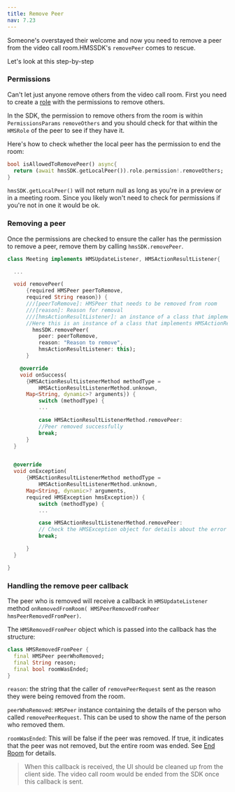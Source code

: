 ```yaml
---
title: Remove Peer
nav: 7.23
---
```


Someone's overstayed their welcome and now you need to remove a peer from the video call room.HMSSDK's `removePeer` comes to rescue.

Let's look at this step-by-step

<div className="steps-container">

### Permissions

Can't let just anyone remove others from the video call room. First you need to create a [role](../foundation/templates-and-roles) with the permissions to remove others.

In the SDK, the permission to remove others from the room is within `PermissionsParams` `removeOthers` and you should check for that within the `HMSRole` of the peer to see if they have it.

Here's how to check whether the local peer has the permission to end the room:

```dart
bool isAllowedToRemovePeer() async{
  return (await hmsSDK.getLocalPeer()).role.permission!.removeOthers;
}
```

`hmsSDK.getLocalPeer()` will not return null as long as you're in a preview or in a meeting room. Since you likely won't need to check for permissions if you're not in one it would be ok.

### Removing a peer

Once the permissions are checked to ensure the caller has the permission to remove a peer, remove them by calling `hmsSDK.removePeer`.

```dart
class Meeting implements HMSUpdateListener, HMSActionResultListener{

  ...

  void removePeer(
      {required HMSPeer peerToRemove,
      required String reason}) {
      ///[peerToRemove]: HMSPeer that needs to be removed from room
      ///[reason]: Reason for removal
      ///[hmsActionResultListener]: an instance of a class that implements HMSActionResultListener
      //Here this is an instance of a class that implements HMSActionResultListener, that is, Meeting
        hmsSDK.removePeer(
          peer: peerToRemove,
          reason: "Reason to remove",
          hmsActionResultListener: this);
      }

    @override
    void onSuccess(
      {HMSActionResultListenerMethod methodType =
          HMSActionResultListenerMethod.unknown,
      Map<String, dynamic>? arguments}) {
          switch (methodType) {
          ...

          case HMSActionResultListenerMethod.removePeer:
          //Peer removed successfully
          break;
      }
  }


  @override
  void onException(
      {HMSActionResultListenerMethod methodType =
          HMSActionResultListenerMethod.unknown,
      Map<String, dynamic>? arguments,
      required HMSException hmsException}) {
          switch (methodType) {
          ...

          case HMSActionResultListenerMethod.removePeer:
          // Check the HMSException object for details about the error
          break;

      }
  }

}
```

### Handling the remove peer callback

The peer who is removed will receive a callback in `HMSUpdateListener` method `onRemovedFromRoom( HMSPeerRemovedFromPeer hmsPeerRemovedFromPeer)`.

The `HMSRemovedFromPeer` object which is passed into the callback has the structure:

```dart
class HMSRemovedFromPeer {
  final HMSPeer peerWhoRemoved;
  final String reason;
  final bool roomWasEnded;
}
```

`reason`: the string that the caller of `removePeerRequest` sent as the reason they were being removed from the room.

`peerWhoRemoved`: `HMSPeer` instance containing the details of the person who called `removePeerRequest`. This can be used to show the name of the person who removed them.

`roomWasEnded`: This will be false if the peer was removed. If true, it indicates that the peer was not removed, but the entire room was ended. See [End Room](/flutter/v2/features/end-room) for details.

> When this callback is received, the UI should be cleaned up from the client side. The video call room would be ended from the SDK once this callback is sent.

</div>
